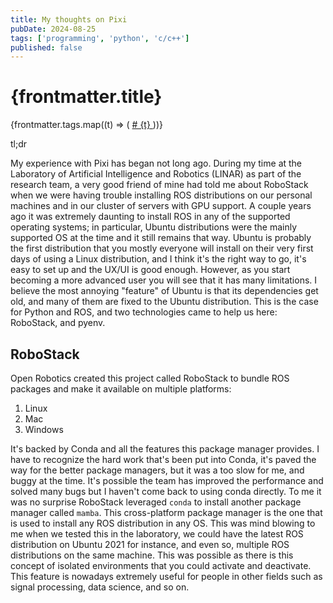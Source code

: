 ```yaml
---
title: My thoughts on Pixi
pubDate: 2024-08-25
tags: ['programming', 'python', 'c/c++']
published: false
---
```



# {frontmatter.title}

<div class="flex items-center gap-2">
  <div class="flex items-center gap-1">
    <Tags size={16} />
    <div class="flex items-center gap-2">
      {frontmatter.tags.map((t) => (
        <a href="">
          <span># {t}</span>
        </a>
      ))}
    </div>
  </div>
</div>

tl;dr

My experience with Pixi has began not long ago.
During my time at the Laboratory of Artificial Intelligence and Robotics (LINAR) as part of the research team,
a very good friend of mine had told me about RoboStack when we were having trouble installing ROS distributions
on our personal machines and in our cluster of servers with GPU support.
A couple years ago it was extremely daunting to install ROS in any of the supported operating systems;
in particular, Ubuntu distributions were the mainly supported OS at the time and it still remains that way.
Ubuntu is probably the first distribution that you mostly everyone will install on their very first days of using a Linux distribution,
and I think it's the right way to go, it's easy to set up and the UX/UI is good enough.
However, as you start becoming a more advanced user you will see that it has many limitations.
I believe the most annoying "feature" of Ubuntu is that its dependencies get old, and many of them are fixed to the
Ubuntu distribution.
This is the case for Python and ROS, and two technologies came to help us here: RoboStack, and pyenv.

## RoboStack

Open Robotics created this project called RoboStack to bundle ROS packages and make it available on multiple platforms:

1. Linux
2. Mac
3. Windows

It's backed by Conda and all the features this package manager provides.
I have to recognize the hard work that's been put into Conda, it's paved the way for the better package managers, but
it was a too slow for me, and buggy at the time.
It's possible the team has improved the performance and solved many bugs but I haven't come back to using conda directly.
To me it was no surprise RoboStack leveraged `conda` to install another package manager called `mamba`.
This cross-platform package manager is the one that is used to install any ROS distribution in any OS.
This was mind blowing to me when we tested this in the laboratory, we could have the latest ROS distribution
on Ubuntu 2021 for instance, and even so, multiple ROS distributions on the same machine.
This was possible as there is this concept of isolated environments that you could activate and deactivate.
This feature is nowadays extremely useful for people in other fields such as signal processing, data science, and so on.
